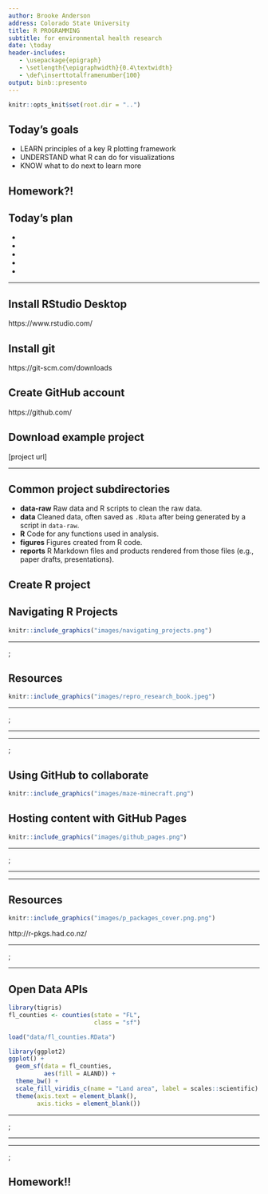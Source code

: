 ```yaml
---
author: Brooke Anderson
address: Colorado State University
title: R PROGRAMMING
subtitle: for environmental health research
date: \today
header-includes:
   - \usepackage{epigraph}
   - \setlength{\epigraphwidth}{0.4\textwidth}
   - \def\inserttotalframenumber{100}
output: binb::presento
---
```


```r
knitr::opts_knit$set(root.dir = "..")
```


## Today's goals

- LEARN principles of a key R plotting framework \bigskip
- UNDERSTAND what R can do for visualizations \bigskip
- KNOW what to do next to learn more

## Homework?!

\begin{center}
\url{https://bit.ly/2WQV6XT}
\end{center}

## Today's plan

\montserratfont
- \largetext{ORGANIZE} \bigskip
- \largetext{TRACK} \bigskip
- \largetext{PACKAGE} \bigskip
- \largetext{COLLECT} \bigskip
- \largetext{PROCESS} 

____

\begin{center}
 \hugetext{PREREQUISITES} 
 \medskip 
 \small Setting up 
\end{center}

## Install RStudio Desktop

\centering

\large https://www.rstudio.com/

## Install git

\centering

\large https://git-scm.com/downloads

## Create GitHub account

\centering

\large https://github.com/

## Download example project

\centering

\large [project url]

____

\begin{center}
 \hugetext{ORGANIZE} 
 \medskip 
 \small RStudio's \textbf{R Projects} for organizing
\end{center}

## Common project subdirectories

- **data-raw** Raw data and R scripts to clean the raw data. \medskip
- **data** Cleaned data, often saved as `.RData` after being generated by a script in `data-raw`. \medskip
- **R** Code for any functions used in analysis. \medskip
- **figures** Figures created from R code. \medskip
- **reports** R Markdown files and products rendered from those files (e.g., paper drafts, presentations).

## Create R project

\begin{columns}
\begin{column}{0.3\textwidth}
\includegraphics[height = 0.7\textheight]{images/create_r_project}
\end{column}
\begin{column}{0.6\textwidth}
\includegraphics[width = \textwidth]{images/selecting_r_project}
\end{column}
\end{columns}

## Navigating R Projects

```r
knitr::include_graphics("images/navigating_projects.png")
```

____

\tikz[overlay,remember picture] \node[opacity=0.2, at=(current page.center)]{%
  \includegraphics[width=1\paperwidth]{images/hidden_files}};
\color{colorblue}
\begin{center}
\hugetext{\montserratfont .Rproj/}
\end{center}

## Resources

```r
knitr::include_graphics("images/repro_research_book.jpeg")
```

____

\tikz[overlay,remember picture] \node[opacity=0.2, at=(current page.center)]{%
  \includegraphics[width=1\paperwidth]{images/example_code}};
\color{colorblue}
\begin{center}
\hugetext{\montserratfont [Live coding example]}
\end{center}


____

\begin{center}
 \hugetext{TRACK} 
 \medskip 
 \small \textbf{git and GitHub} for version control
\end{center}

____

\tikz[overlay,remember picture] \node[opacity=0.2, at=(current page.center)]{%
  \includegraphics[width=1\paperwidth]{images/hidden_files}};
\color{colorblue}
\begin{center}
\hugetext{\montserratfont .git/}
\end{center}

## Using GitHub to collaborate

```r
knitr::include_graphics("images/maze-minecraft.png")
```

\center
\url{https://github.com/ropenscilabs/miner}

## Hosting content with GitHub Pages

```r
knitr::include_graphics("images/github_pages.png")
```

____

\tikz[overlay,remember picture] \node[opacity=0.2, at=(current page.center)]{%
  \includegraphics[width=1\paperwidth]{images/example_code}};
\color{colorblue}
\begin{center}
\hugetext{\montserratfont [Live coding example]}
\end{center}

____

\begin{center}
 \hugetext{PACKAGE} 
 \medskip 
 \small Collect R functions in \textbf{packages} 
\end{center}

____

\includegraphics[width = \textwidth]{images/CRAN_package_10000}

## Resources

```r
knitr::include_graphics("images/p_packages_cover.png.png")
```

\centering
http://r-pkgs.had.co.nz/

____

\tikz[overlay,remember picture] \node[opacity=0.2, at=(current page.center)]{%
  \includegraphics[width=1\paperwidth]{images/example_code}};
\color{colorblue}
\begin{center}
\hugetext{\montserratfont [Live coding example]}
\end{center}

____

\begin{center}
 \hugetext{COLLECT} 
 \medskip 
 \small Leverage \textbf{open data} tools for collecting data
\end{center}

## Open Data APIs

```r
library(tigris)
fl_counties <- counties(state = "FL",
                        class = "sf")
```
```r
load("data/fl_counties.RData")
```

```r
library(ggplot2)
ggplot() + 
  geom_sf(data = fl_counties, 
          aes(fill = ALAND)) + 
  theme_bw() + 
  scale_fill_viridis_c(name = "Land area", label = scales::scientific) + 
  theme(axis.text = element_blank(),
        axis.ticks = element_blank())
```

____

\tikz[overlay,remember picture] \node[opacity=0.2, at=(current page.center)]{%
  \includegraphics[width=1\paperwidth]{images/example_code}};
\color{colorblue}
\begin{center}
\hugetext{\montserratfont [Live coding example]}
\end{center}

____

\begin{center}
 \hugetext{PROCESS} 
 \medskip 
 \small Find and make \textbf{R packages} for processing data
\end{center}

____

\tikz[overlay,remember picture] \node[opacity=0.2, at=(current page.center)]{%
  \includegraphics[width=1\paperwidth]{images/example_code}};
\color{colorblue}
\begin{center}
\hugetext{\montserratfont [Live coding example]}
\end{center}

## Homework!!

\begin{center}
\url{https://bit.ly/2WQV6XT}
\end{center}

